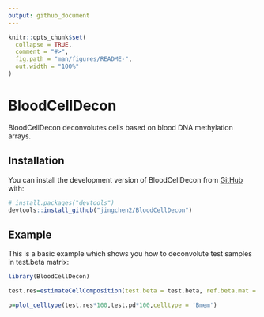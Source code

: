 ```yaml
---
output: github_document
---
```


<!-- README.md is generated from README.Rmd. Please edit that file -->

```r
knitr::opts_chunk$set(
  collapse = TRUE,
  comment = "#>",
  fig.path = "man/figures/README-",
  out.width = "100%"
)
```

# BloodCellDecon

<!-- badges: start -->
<!-- badges: end -->

BloodCellDecon deconvolutes cells based on blood DNA methylation arrays.

## Installation

You can install the development version of BloodCellDecon from [GitHub](https://github.com/) with:

``` r
# install.packages("devtools")
devtools::install_github("jingchen2/BloodCellDecon")
```

## Example

This is a basic example which shows you how to deconvolute test samples in test.beta matrix:

```r
library(BloodCellDecon)

test.res=estimateCellComposition(test.beta = test.beta, ref.beta.mat = ref.projection.EPIC$ref.beta.mat,projection = ref.projection.EPIC$projection, n.PC = 20,extended = F)

p=plot_celltype(test.res*100,test.pd*100,celltype = 'Bmem')
```

